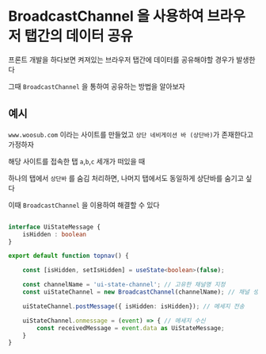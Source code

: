 # BroadcastChannel 을 사용하여 브라우저 탭간의 데이터 공유

프론트 개발을 하다보면 켜져있는 브라우저 탭간에 데이터를 공유해야할 경우가 발생한다

그때 `BroadcastChannel` 을 통하여 공유하는 방법을 알아보자

## 예시

`www.woosub.com` 이라는 사이트를 만들었고 `상단 네비게이션 바 (상단바)`가 존재한다고 가정하자

해당 사이트를 접속한 탭 `a`,`b`,`c` 세개가 떠있을 때

하나의 탭에서 `상단바` 를 숨김 처리하면, 나머지 탭에서도 동일하게 상단바를 숨기고 싶다

이때 `BroadcastChannel` 을 이용하여 해결할 수 있다

```ts filename="example.tsx"

interface UiStateMessage {
    isHidden : boolean
}

export default function topnav() {

    const [isHidden, setIsHidden] = useState<boolean>(false);

    const channelName = 'ui-state-channel'; // 고유한 채널명 지정
    const uiStateChannel = new BroadcastChannel(channelName); // 채널 생성

    uiStateChannel.postMessage({ isHidden: isHidden}); // 메세지 전송

    uiStateChannel.onmessage = (event) => { // 메세지 수신
        const receivedMessage = event.data as UiStateMessage;
    }
}

```



